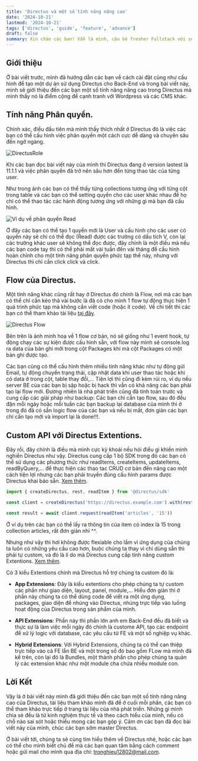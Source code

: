 ```yaml
---
title: 'Directus và một số tính năng nâng cao'
date: '2024-10-21'
lastmod: '2024-10-21'
tags: ['directus', 'guide', 'feature', 'advance']
draft: false
summary: Xin chào các bạn! Vẫn là mình, cậu bé fresher Fullstack với series về Directus.
---
```


## Giới thiệu

Ở bài viết trước, mình đã hướng dẫn các bạn về cách cài đặt cũng như cấu hình để tạo một dự án sử dụng Directus cho Back-End và trong bài viết này, mình sẽ giới thiệu đến các bạn một số tính năng nâng cao trong Directus mà mình thấy nó là điểm cộng để cạnh tranh với Wordpress và các CMS khác.

## Tính năng Phân quyền.

Chính xác, điều đầu tiên mà mình thấy thích nhất ở Directus đó là việc các bạn có thể cấu hình việc phân quyền một cách cực dễ dàng và chuyên sâu đến ngỡ ngàng.

![DirectusRole](/static/images/roleDirectus.webp)

Khi các bạn đọc bài viết này của mình thì Directus đang ở version lastest là 11.1.1 và việc phân quyền đã trở nên sâu hơn đến từng thao tác của từng user.

Như trong ảnh các bạn có thể thấy từng collections tương ứng với từng cột trong table và các bạn có thể setting quyền cho các user khác nhau để họ chỉ có thể thao tác các hành động tương ứng với những gì mà bạn đã cấu hình.

![Ví dụ về phân quyền Read](/static/images/permisstionsDirectus.webp)

Ở đây các bạn có thể tạo 1 quyền mới là User và cấu hình cho các user có quyền này sẽ chỉ có thể đọc (Read) được các trường có dấu tích V, còn lại các trường khác user sẽ không thể đọc được, đây chính là một điều mà nếu các bạn code tay thì có thể phải mất vài tuần đến vài tháng để cấu hình hoàn chỉnh cho một tính năng phân quyền phức tạp thế này, nhưng với Directus thì chỉ cần click click và click.

## Flow của Directus.

Một tính năng khác cũng rất hay ở Directus đó chính là Flow, nơi mà các bạn có thể chỉ cần kéo thả vài bước là đã có cho mình 1 flow tự động thực hiện 1 quá trình phức tạp mà không cần viết code (hoặc ít code). Về chi tiết thì các bạn có thể tham khảo tài liệu [tại đây](https://docs.directus.io/app/flows.html#flows).

![Directus Flow](/static/images/directusFlow.webp)

Bên trên là ảnh minh hoạ về 1 flow cơ bản, nó sẽ giống như 1 event hook, tự động chạy các sự kiện được cấu hình sẵn, với flow này mình sẽ console.log ra data của bản ghi mới trong cột Packages khi mà cột Packages có một bản ghi được tạo.

Các bạn cũng có thể cấu hình thêm nhiều tính năng khác như tự động gửi Email, tự động chuyển trạng thái, cập nhật data khi user thao tác hoặc khi có data ở trong cột, table thay đổi,... Tiện lợi thì cũng đi kèm rủi ro, ví dụ nếu server BE của các bạn bị sập hoặc bị hack thì vẫn có khả năng các bạn phải tạo lại flow mới. Đương nhiên là nhà phát triển cũng đã tính toán trước và cung cấp các giải pháp như backup: Các bạn chỉ cần tạo flow, sau đó đều đặn mỗi ngày hoặc mỗi tuần các bạn backup lại database của mình thì ở trong đó đã có sẵn logic flow của các bạn và nếu bị mất, đơn giản các bạn chỉ cần tạo mới và import lại là done!!!.

## Custom API với Directus Extentions.

Đây rồi, đây chính là điều mà mình cực kỳ khoái nếu hỏi điều gì khiến mình nghiền Directus như vậy. Directus cung cấp 1 bộ SDK trong đó các bạn có thể sử dụng các phương thức như readItems, createItems, updateItems, readByQuery,... để thực hiện các thao tac CRUD cơ bản đến nâng cao một cách tiện lợi nhưng các bạn phải truyền đúng cấu hình params được Directus khai báo sẵn. [Xem thêm](https://docs.directus.io/reference/introduction.html).

```javascript
import { createDirectus, rest, readItem } from '@directus/sdk'

const client = createDirectus('https://directus.example.com').with(rest())

const result = await client.request(readItem('articles', '15'))
```

Ở ví dụ trên các bạn có thể lấy ra thông tin của item có index là 15 trong collection articles, rất đơn giản nhỉ ^^.

Nhưng như vậy thì hơi không được flexiable cho lắm vì ứng dụng của chúng ta luôn có những yêu cầu cao hơn, buộc chúng ta thay vì chỉ dùng sẵn thì phải tự custom, và đó là lí do mà Directus cung cấp tính năng custom Extentions. [Xem thêm](https://docs.directus.io/reference/introduction.html).

Có 3 kiểu Extentions chính mà Directus hỗ trợ chúng ta custom đó là:

- **App Extensions**: Đây là kiểu extentions cho phép chúng ta tự custom các phần như giao diện, layout, panel, module,... Hiểu đơn giản thì ở phần này chúng ta có thể dùng code để viết ra một ứng dụng, packages, giao diện để nhúng vào Directus, nhúng trực tiếp vào luồng hoạt động của Directus trong sản phẩm của mình.

- **API Extensions**: Phần này thì phần lớn anh em Back-End đều đã biết và thực sự là làm việc mỗi ngày đó chính là custome API, tạo các endpoint để xử lý logic với database, các yêu cầu từ FE và một số nghiệp vụ khác.

- **Hybrid Extensions**: Với Hybrid Extensions, chúng ta có thể can thiệp trực tiếp vào cả FE lẫn BE và một trong số đó bao gồm FLow mà mình đã kể trên, còn lại đó là Bundles, một thành phần cho phép chúng ta quản lý các extension khác như một module cha chứa nhiều module con.

## Lời Kết

Vậy là ở bài viết này mình đã giới thiệu đến các bạn một số tính năng nâng cao của Directus, tài liệu tham khảo mình đã để ở cuối mỗi phần, các bạn có thể tham khảo trực tiếp ở trang tài liệu của nhà phát triển. Những gì mình chia sẻ đều là từ kinh nghiệm thực tế và theo cách hiểu của mình, nếu có chỗ nào sai sót hoặc thiếu mong các bạn góp ý. Cảm ơn các bạn đã đọc bài viết này của mình, chúc các bạn sớm master Directus.

Ở bài viết tới, chúng ta sẽ cùng tìm hiểu thêm về Directus nhé, hoặc các bạn có thể cho mình biết chủ đề mà các bạn quan tâm bằng cách comment hoặc gửi mail cho mình qua địa chỉ: tronghieu12802@mail.com.
